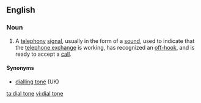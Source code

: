 ==English==
===Noun===
{{wikipedia}}
{{en-noun|sg=[[dial]] [[tone]]}}
# A [[telephony]] [[signal]], usually in the form of a [[sound]], used to indicate that the [[telephone exchange]] is working, has recognized an [[off-hook]], and is ready to accept a [[call]].

====Synonyms====
*[[dialling tone]] (UK)

[[ta:dial tone]]
[[vi:dial tone]]